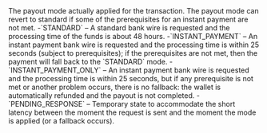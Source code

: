   

  
<ResponseField name="ModeApplied" type="string" default="">    
The payout mode actually applied for the transaction. The payout mode can revert to standard if some of the prerequisites for an instant payment are not met.  
-`STANDARD` – A standard bank wire is requested and the processing time of the funds is about 48 hours.  
-`INSTANT_PAYMENT` – An instant payment bank wire is requested and the processing time is within 25 seconds (subject to prerequisites); if the prerequisites are not met, then the payment will fall back to the `STANDARD` mode.  
-`INSTANT_PAYMENT_ONLY` – An instant payment bank wire is requested and the processing time is within 25 seconds, but if any prerequisite is not met or another problem occurs, there is no fallback: the wallet is automatically refunded and the payout is not completed.  
-`PENDING_RESPONSE` – Temporary state to accommodate the short latency between the moment the request is sent and the moment the mode is applied (or a fallback occurs).   

<Expandable title="properties">  

</Expandable> 
</ResponseField>